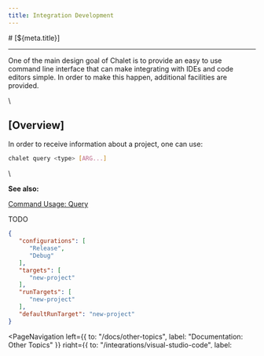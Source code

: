 ```yaml
---
title: Integration Development
---
```


<PageCategory id="ides" />
# [${meta.title}]

---

One of the main design goal of Chalet is to provide an easy to use command line interface that can make integrating with IDEs and code editors simple. In order to make this happen, additional facilities are provided. 

\\

## [Overview]

In order to receive information about a project, one can use:

```bash
chalet query <type> [ARG...]
```

\

**See also:**

[Command Usage: Query](/docs/command-usage?id=query)

TODO

```json
{
   "configurations": [
      "Release",
      "Debug"
   ],
   "targets": [
      "new-project"
   ],
   "runTargets": [
      "new-project"
   ],
   "defaultRunTarget": "new-project"
}
```


<PageNavigation 
    left={{ to: "/docs/other-topics", label: "Documentation: Other Topics" }}
    right={{ to: "/integrations/visual-studio-code", label: "Visual Studio Code" }}
/>

